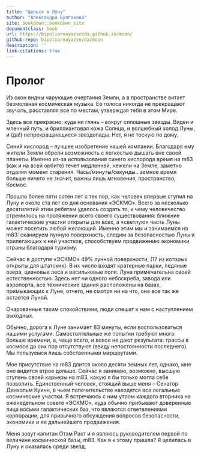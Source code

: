 ```yaml
---
title: "Целься в Луну"
author: "Александра Булгакова"
site: bookdown::bookdown_site
documentclass: book
url: https://bipoliarnayazvezda.github.io/moon/
github-repo: bipoliarnayazvezda/moon
description: ''
link-citations: true
---
```


# Пролог {-#00}

Из окон видны чарующие очертания Земли, а в пространстве витает безмолвная космическая музыка. Ее голоса никогда не прекращают звучать, расставляя все по местам, утверждая тебя в этом Мире.

Здесь все прекрасно: куда ни глянь – вокруг сплошные звезды. Виден и млечный путь, и бриллиантовая кожа Солнца, и волшебный холод Луны, и (да!) непрекращающиеся звездопады. Нет, я не тоскую по дому.

Синий кислород – лучшее изобретение нашей компании. Благодаря ему жители Земли обрели возможность с легкостью дышать вне своей планеты. Именно из-за использования синего кислорода время на m83 (как и на всей орбите) течет медленней, нежели на Земле, заметно отдаляя момент старения. Часы/минуты/секунды…земное время больше ничего не значит, важны лишь мгновения, пространство, Космос.

Прошло более пяти сотен лет с тех пор, как человек впервые ступил на Луну и около ста лет со дня основания «ЭСКМО». Всего за несколько десятилетий этим ребятам удалось создать то, к чему человечество стремилось на протяжении всего своего существования: ближние галактические участки открыты для всех, а «светлую» часть Луны может посетить любой желающий. Именно этим мы и занимаемся на m83: сканируем лунную поверхность, следим за безопасностью Луны и прилегающих к ней участков, способствуем продвижению экономики страны благодаря туризму.

Сейчас в доступе «ЭСКМО» 49% лунной поверхности, (17 из которых открыты для штатских). В их число входят кратерные парки, ледяные озера, циановые леса и васильковые поля. Луна примечательна своей естественностью. Здесь нет ни одного небоскреба, завода или аэропорта, все технические здания расположены на базах, примыкающих к Луне, отчего, не смотря ни на что, она все так же остается Луной.

Очарованные таким спокойствием, люди спешат к нам с наступлением выходных.

Обычно, дорога к Луне занимает 83 минуты, если воспользоваться нашими услугами. Самостоятельные же попытки требуют много больше времени, а, чаще всего, и вовсе не дают результата: трассы в космосе до сих пор отсутствуют (ввиду непостоянности последнего). Мы пользуемся лишь собственными маршрутами.

Мое присутствие на m83 длится около десяти земных лет, однако, мне оно видится втрое дольше. Сейчас я занимаю, возможно, высшую ступень своей карьеры на m83, какую я бы только могла себе позволить. Единственный человек, стоящий выше меня – Сенатор Денхольм Куинн, в чьем попечительстве находятся все легальные космические участки. Я встречаюсь с ним утром каждого вторника на еженедельном совете «ЭСКМО», куда обычно прибывают доверенные лица восьми галактических баз, что являются ответвлениями корпорации, для привычного обсуждения вопросов безопасности, экономики и ее дальнейшего продвижения.

Меня зовут капитан Отэм Раст и я являюсь руководителем первой по величине космической базы, m83. Как я к этому пришла? Я целилась в Луну и оказалась среди звезд.